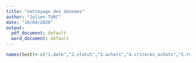 ```yaml
---
title: "nettoyage des données"
author: "Julien TURC"
date: "10/04/2020"
output:
  pdf_document: default
  word_document: default
---
```






```r
names(test)<-c("1.date","2.statut","3.achats","4.criteres_achats","5.remise_cause","6.raison1","7.raison2","8.obstacle1","9.obstacle2","10.habitude_occasion","11.habitude_louer","12.habitude_donner","13.habitude_revendre","14.habitude_troc","15.habitude_reparer","16.habitude_fabriquer","17.habitude_vrac","18.alim_bio","19.alim_local","20.alim_saison","21.alim_moins_viande","22.alim_stop_viande","23.alim_moins_animale","24.alim_stop_animale","25.alim_remuneration","26.engagement_asso","27.difficulte_engager","28.changement_clim","29.responsable_degats","30.sentiment_changementclim","31.medias","32.medias_avis","33.echelle_decisions","34.decisions_genfut","35.contrainte_sanctions","36.odd","37.odd_societe","38.mesures_campus","39.etab_change","40.acteurs_campus","41.etab_attrac","42.formation_envt","43.formation_enjx","44.Sentim_informe","45.cursus_envt","46.davantage_informe","47.metiers","48.decisions","49.recherche_emploi","50.genre","51.nationalite","52.age","53.situation","54.activite","55.csp1","56.csp2","57.boursier","58.type_etab","59.univ","60.ecole_inge","61.ecole_commerce","62.iep","63.etab_nom","64.filiere","65.connaissance")
```
